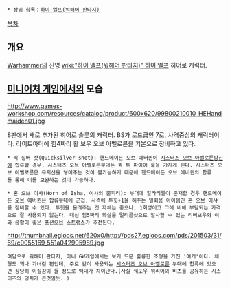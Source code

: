 {{{+1 '''Handmaiden of the Everqueen''' }}}
{{{+1 에버퀸의 시녀 }}}

 * 상위 항목：[[하이 엘프(워해머 판타지)]]

[[목차]]

== 개요 ==
[[Warhammer]]의 진영 [[wiki:"하이 엘프(워해머 판타지)" 하이 엘프]] 히어로 캐릭터.

== [[미니어처 게임]]에서의 모습 ==
http://www.games-workshop.com/resources/catalog/product/600x620/99800210010_HEHandmaiden01.jpg

8판에서 새로 추가된 히어로 슬롯의 캐릭터. BS가 로드급인 7로, 사격중심의 캐릭터이다. 라이트아머에 힘4짜리 활 보우 오브 아벨로른을 기본으로 장비하고 있다. 

 * 퀵 실버 샷(Quicksilver shot): 핸드메이든 오브 에버퀸이 [[시스터즈 오브 아벨로른]]방진에 합류할 경우, 시스터즈 오브 아벨로른부대는 퀵 투 파이어 룰을 가지게 된다. 시스터즈 오브 아벨로른은 뮤지션을 넣어주는 것이 불가능하기 때문에 핸드메이든 오브 에버퀸의 합류를 통해 이를 보완하는 것이 가능하다.  

 * 혼 오브 이샤(Horn of Isha, 이샤의 뿔피리): 부대에 알라리엘이 존재할 경우 핸드메이든 오브 에버퀸은 합류부대에 근접, 사격에 투힛+1을 해주는 일회용 아이템인 혼 오브 이샤를 장비할 수 있다. 투힛을 올려주는 것 자체는 좋으나, 1회성이고 그에 비해 부담되는 가격으로 잘 사용되지 않는다. 대신 힘5짜리 화살을 멀티플샷으로 발사할 수 있는 리버보우와 이와 궁합이 좋은 포션오브 스트랭스가 추천된다.

http://thumbnail.egloos.net/620x0/http://pds27.egloos.com/pds/201503/31/69/c0055169_551a042905989.jpg

 여담으로 워해머 판타지, 아니 GW게임에서는 보기 드문 훌륭한 조형을 가진 '여캐'이다. 체형도 꽤나 가녀린 편인데, 주로 같이 사용되는 [[시스터즈 오브 아벨로른]] 부대에 합류에 있으면 상당히 이질감이 들 정도로 떡대가 차이난다.(사실 쉐도우 워리어와 비츠를 공유하는 시스터즈의 덩치가 큰것일듯..)
